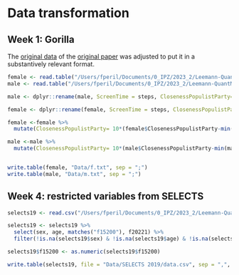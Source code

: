 # Data transformation

## Week 1: Gorilla

The [original data](https://communities.sas.com/t5/Graphics-Programming/Fun-With-SAS-ODS-Graphics-Don-t-Miss-the-Gorilla-in-the-Data/td-p/697286) of the [original paper](https://genomebiology.biomedcentral.com/articles/10.1186/s13059-020-02133-w#citeas) was adjusted to put it in a substantively relevant format.

```r
female <- read.table("/Users/fperil/Documents/0_IPZ/2023_2/Leemann-QuantMethods/QuantitativeMethods/OriginalData/f.txt", header = TRUE, sep = "\t")
male <- read.table("/Users/fperil/Documents/0_IPZ/2023_2/Leemann-QuantMethods/QuantitativeMethods/OriginalData/m.txt", header = TRUE, sep = "\t")

male <- dplyr::rename(male, ScreenTime = steps, ClosenessPopulistParty=bmi  )

female <- dplyr::rename(female, ScreenTime = steps, ClosenessPopulistParty=bmi  )

female <-female %>%
  mutate(ClosenessPopulistParty= 10*(female$ClosenessPopulistParty-min(female$ClosenessPopulistParty))/(max(ClosenessPopulistParty)-min(female$ClosenessPopulistParty)))

male <-male %>%
  mutate(ClosenessPopulistParty= 10*(male$ClosenessPopulistParty-min(male$ClosenessPopulistParty))/(max(male$ClosenessPopulistParty)-min(male$ClosenessPopulistParty)))


write.table(female, "Data/f.txt", sep = ";")
write.table(male, "Data/m.txt", sep = ";")


```

## Week 4: restricted variables from SELECTS

```r
selects19 <- read.csv("/Users/fperil/Documents/0_IPZ/2023_2/Leemann-QuantMethods/QuantitativeMethods/OriginalData/SELECTS 2019/1179_Selects2019_PES_Data_v1.1.0.csv", header = TRUE)

selects19 <- selects19 %>%
  select(sex, age, matches("f15200"), f20221) %>%
  filter(!is.na(selects19$sex) & !is.na(selects19$age) & !is.na(selects19$f15200) & !is.na(selects19$f20221))  # Remove rows where x or y is NA

selects19$f15200 <- as.numeric(selects19$f15200)

write.table(selects19, file = "Data/SELECTS 2019/data.csv", sep = ",", row.names = FALSE)
```

